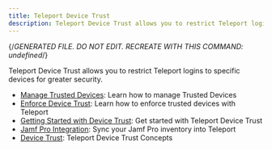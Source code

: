 ```yaml
---
title: Teleport Device Trust
description: Teleport Device Trust allows you to restrict Teleport logins to specific devices for greater security.
---
```


{/*GENERATED FILE. DO NOT EDIT. RECREATE WITH THIS COMMAND:
undefined*/}

Teleport Device Trust allows you to restrict Teleport logins to specific devices for greater security.

- [Manage Trusted Devices](/device-management.mdx): Learn how to manage Trusted Devices
- [Enforce Device Trust](/enforcing-device-trust.mdx): Learn how to enforce trusted devices with Teleport
- [Getting Started with Device Trust](/guide.mdx): Get started with Teleport Device Trust
- [Jamf Pro Integration](/jamf-integration.mdx): Sync your Jamf Pro inventory into Teleport
- [Device Trust](/overview.mdx): Teleport Device Trust Concepts
